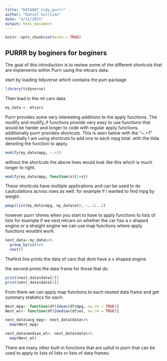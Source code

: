 ---
title: "DATA607_tidy_purrr"
author: "Daniel Sullivan"
date: "4/11/2021"
output: html_document
---

```{r setup, include=FALSE}
knitr::opts_chunk$set(echo = TRUE)
```

## PURRR by beginers for beginers

The goal of this introduction is to review some of the different shortcuts that are implements within Purrr using the mtcars data.  


start by loading tidyverse which contains the purr package
```{r}
library(tidyverse)
```
Then load in the mt cars data
```{r}
my_data <- mtcars
```



Purrr provides some very interesting additions to the apply functions. The modify and modify_if functions provide very easy to use functions that would be harder and longer to code with regular apply functions. additionally purrr provides shortcuts. This is seen below with the "~.+1" essentially I am using shortcuts to add one to each mpg total. with the tilda denoting the function to apply. 
```{r}
modify(my_data$mpg, ~.+1)
```

without the shortcuts the above lines would look like this which is much longer to right. 

```{r}
modify(my_data$mpg, function(x){1+x})
```
These shortcuts have multiple applications and can be used to do caulculations across rows as well. for example if i wanted to find mpg by weight.
```{r}
pmap(list(my_data$mpg, my_data$wt), ~..1/..2)
```
however purrr shines when you start to have to apply functions to lists of lists for example if we nest mtcars on whether the car has a v shaped engine or a straight engine we can use map functions where apply functions wouldnt work. 
```{r}
nest_data<-my_data%>%
  group_by(vs)%>%
  nest()
```
Thefirst line prints the data of cars that dont have a v shaped engine

the second prints the data frame for those that do.
```{r}
print(nest_data$data[1])
print(nest_data$data[2])
```

From there we can apply map functions to each nested data frame and get summary statistics for each. 
```{r}
Nest_mpg<- function(df){mean(df$mpg, na.rm = TRUE)}
Nest_wt<- function(df){median(df$wt, na.rm = TRUE)}

nest_data$avg_mpg<- nest_data$data%>%
  map(Nest_mpg)

nest_data$median_wt<- nest_data$data%>%
  map(Nest_wt)

```

There are many other built in functions that are usfull in purrr that can be used to apply to lists of lists or lists of data frames. 








